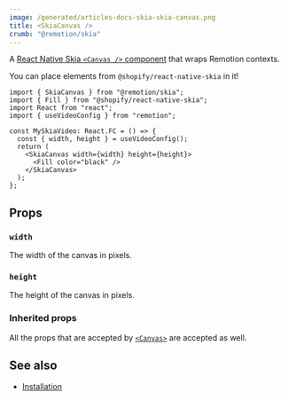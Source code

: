 ```yaml
---
image: /generated/articles-docs-skia-skia-canvas.png
title: <SkiaCanvas />
crumb: "@remotion/skia"
---
```


A [React Native Skia `<Canvas />` component](https://shopify.github.io/react-native-skia/docs/canvas/overview) that wraps Remotion contexts.

You can place elements from `@shopify/react-native-skia` in it!

```tsx twoslash
import { SkiaCanvas } from "@remotion/skia";
import { Fill } from "@shopify/react-native-skia";
import React from "react";
import { useVideoConfig } from "remotion";

const MySkiaVideo: React.FC = () => {
  const { width, height } = useVideoConfig();
  return (
    <SkiaCanvas width={width} height={height}>
      <Fill color="black" />
    </SkiaCanvas>
  );
};
```

## Props

### `width`

The width of the canvas in pixels.

### `height`

The height of the canvas in pixels.

### Inherited props

All the props that are accepted by [`<Canvas>`](https://shopify.github.io/react-native-skia/docs/canvas/overview) are accepted as well.

## See also

- [Installation](/docs/skia)

